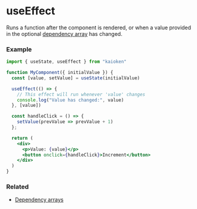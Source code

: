 
# useEffect

Runs a function after the component is rendered, or 
when a value provided in the optional 
<a href="/docs/hooks/dependency-arrays">dependency array</a>
has changed.

### Example
```jsx
import { useState, useEffect } from "kaioken"

function MyComponent({ initialValue }) {
  const [value, setValue] = useState(initialValue)

  useEffect(() => {
    // This effect will run whenever 'value' changes
    console.log("Value has changed:", value)
  }, [value])

  const handleClick = () => {
    setValue(prevValue => prevValue + 1)
  };

  return (
    <div>
      <p>Value: {value}</p>
      <button onclick={handleClick}>Increment</button>
    </div>
  )
}
```
### Related
<ul>
  <li><a href="/docs/hooks/dependency-arrays">Dependency arrays</a></li>
</ul>